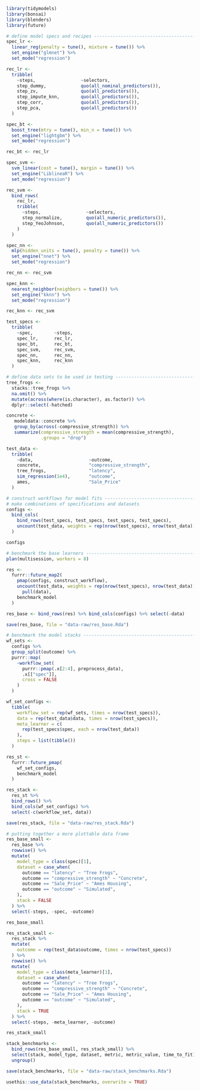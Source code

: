 ```r
library(tidymodels)
library(bonsai)
library(blenders)
library(future)
```

```r
# define model specs and recipes -----------------------------------------------
spec_lr <-
  linear_reg(penalty = tune(), mixture = tune()) %>%
  set_engine("glmnet") %>%
  set_mode("regression")

rec_lr <-
  tribble(
    ~steps,                 ~selectors,
    step_dummy,             quo(all_nominal_predictors()),
    step_zv,                quo(all_predictors()),
    step_impute_knn,        quo(all_predictors()),
    step_corr,              quo(all_predictors()),
    step_pca,               quo(all_predictors())
  )

spec_bt <-
  boost_tree(mtry = tune(), min_n = tune()) %>%
  set_engine("lightgbm") %>%
  set_mode("regression")

rec_bt <- rec_lr

spec_svm <-
  svm_linear(cost = tune(), margin = tune()) %>%
  set_engine("LiblineaR") %>%
  set_mode("regression")

rec_svm <-
  bind_rows(
    rec_lr,
    tribble(
      ~steps,                 ~selectors,
      step_normalize,         quo(all_numeric_predictors()),
      step_YeoJohnson,        quo(all_numeric_predictors())
    )
  )

spec_nn <-
  mlp(hidden_units = tune(), penalty = tune()) %>%
  set_engine("nnet") %>%
  set_mode("regression")

rec_nn <- rec_svm

spec_knn <-
  nearest_neighbor(neighbors = tune()) %>%
  set_engine("kknn") %>%
  set_mode("regression")

rec_knn <- rec_svm

test_specs <-
  tribble(
    ~spec,        ~steps, 
    spec_lr,      rec_lr,
    spec_bt,      rec_bt,
    spec_svm,     rec_svm,
    spec_nn,      rec_nn,
    spec_knn,     rec_knn
  )
```

```r
# define data sets to be used in testing ---------------------------------------
tree_frogs <- 
  stacks::tree_frogs %>% 
  na.omit() %>%
  mutate(across(where(is.character), as.factor)) %>%
  dplyr::select(-hatched)

concrete <- 
   modeldata::concrete %>% 
   group_by(across(-compressive_strength)) %>% 
   summarize(compressive_strength = mean(compressive_strength),
             .groups = "drop")

test_data <-
  tribble(
    ~data,                     ~outcome,
    concrete,                  "compressive_strength",
    tree_frogs,                "latency",
    sim_regression(1e4),       "outcome",
    ames,                      "Sale_Price"
  )
```

```r
# construct workflows for model fits -------------------------------------------
# make combinations of specifications and datasets 
configs <-
  bind_cols(
    bind_rows(test_specs, test_specs, test_specs, test_specs),
    uncount(test_data, weights = rep(nrow(test_specs), nrow(test_data)))
  )

configs
```

```r
# benchmark the base learners --------------------------------------------------
plan(multisession, workers = 8)

res <- 
  furrr::future_map2(
    pmap(configs, construct_workflow),
    uncount(test_data, weights = rep(nrow(test_specs), nrow(test_data))) %>% 
      pull(data),
    benchmark_model
  )

res_base <- bind_rows(res) %>% bind_cols(configs) %>% select(-data)

save(res_base, file = "data-raw/res_base.Rda")
```

```r
# benchmark the model stacks ---------------------------------------------------
wf_sets <-
  configs %>% 
  group_split(outcome) %>%
  purrr::map(
    ~workflow_set(
      purrr::pmap(.x[2:4], preprocess_data),
      .x[["spec"]],
      cross = FALSE
    )
  )

wf_set_configs <-
  tibble(
    workflow_set = rep(wf_sets, times = nrow(test_specs)),
    data = rep(test_data$data, times = nrow(test_specs)),
    meta_learner = c(
      rep(test_specs$spec, each = nrow(test_data))
    ),
    steps = list(tibble())
  )

res_st <- 
  furrr::future_pmap(
    wf_set_configs,
    benchmark_model
  )

res_stack <-
  res_st %>%
  bind_rows() %>%
  bind_cols(wf_set_configs) %>%
  select(-c(workflow_set, data))

save(res_stack, file = "data-raw/res_stack.Rda")
```


```r
# putting together a more plottable data frame
res_base_small <-
  res_base %>%
  rowwise() %>%
  mutate(
    model_type = class(spec)[1],
    dataset = case_when(
      outcome == "latency" ~ "Tree Frogs",
      outcome == "compressive_strength" ~ "Concrete",
      outcome == "Sale_Price" ~ "Ames Housing",
      outcome == "outcome" ~ "Simulated",
    ),
    stack = FALSE
  ) %>%
  select(-steps, -spec, -outcome)

res_base_small

res_stack_small <-
  res_stack %>%
  mutate(
    outcome = rep(test_data$outcome, times = nrow(test_specs))
  ) %>%
  rowwise() %>%
  mutate(
    model_type = class(meta_learner)[1],
    dataset = case_when(
      outcome == "latency" ~ "Tree Frogs",
      outcome == "compressive_strength" ~ "Concrete",
      outcome == "Sale_Price" ~ "Ames Housing",
      outcome == "outcome" ~ "Simulated",
    ),
    stack = TRUE
  ) %>%
  select(-steps, -meta_learner, -outcome)

res_stack_small

stack_benchmarks <-
  bind_rows(res_base_small, res_stack_small) %>%
  select(stack, model_type, dataset, metric, metric_value, time_to_fit) %>%
  ungroup()

save(stack_benchmarks, file = "data-raw/stack_benchmarks.Rda")

usethis::use_data(stack_benchmarks, overwrite = TRUE)
```



